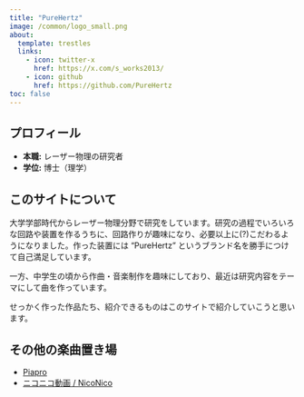 ```yaml
---
title: "PureHertz"
image: /common/logo_small.png
about: 
  template: trestles
  links: 
    - icon: twitter-x
      href: https://x.com/s_works2013/
    - icon: github
      href: https://github.com/PureHertz
toc: false
---
```


## プロフィール

<!-- -   **Name:** PureHertz
-   **Job:** Researcher of Laser Physics
-   **Degree:** Ph.D in Science

------------------------------------------------------------------------ -->

<!-- -   **名前:** PureHertz -->
-   **本職:** レーザー物理の研究者
-   **学位:** 博士（理学）


## このサイトについて

大学学部時代からレーザー物理分野で研究をしています。研究の過程でいろいろな回路や装置を作るうちに、回路作りが趣味になり、必要以上に(?)こだわるようになりました。作った装置には "PureHertz" というブランド名を勝手につけて自己満足しています。

一方、中学生の頃から作曲・音楽制作を趣味にしており、最近は研究内容をテーマにして曲を作っています。

せっかく作った作品たち、紹介できるものはこのサイトで紹介していこうと思います。


## その他の楽曲置き場

- [Piapro](https://piapro.jp/imaizumi)
- [ニコニコ動画 / NicoNico](https://www.nicovideo.jp/user/1126839/mylist/75364669) 
